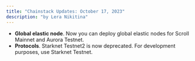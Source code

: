 ```yaml
---
title: "Chainstack Updates: October 17, 2023"
description: "by Lera Nikitina"
---
```

- **Global elastic node**. Now you can deploy global elastic nodes for Scroll Mainnet and Aurora Testnet.
- **Protocols**. Starknet Testnet2 is now deprecated. For development purposes, use Starknet Testnet.
